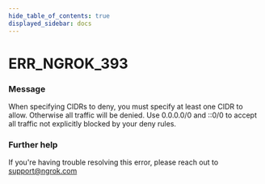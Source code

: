 ```yaml
---
hide_table_of_contents: true
displayed_sidebar: docs
---
```



# ERR_NGROK_393

### Message
When specifying CIDRs to deny, you must specify at least one CIDR to allow. Otherwise all traffic will be denied. Use 0.0.0.0/0 and ::0/0 to accept all traffic not explicitly blocked by your deny rules.

<ErrorDetails error='err_ngrok_393' />


### Further help
If you're having trouble resolving this error, please reach out to [support@ngrok.com](mailto:support@ngrok.com?subject=Help%20with%20ERR_NGROK_393)

